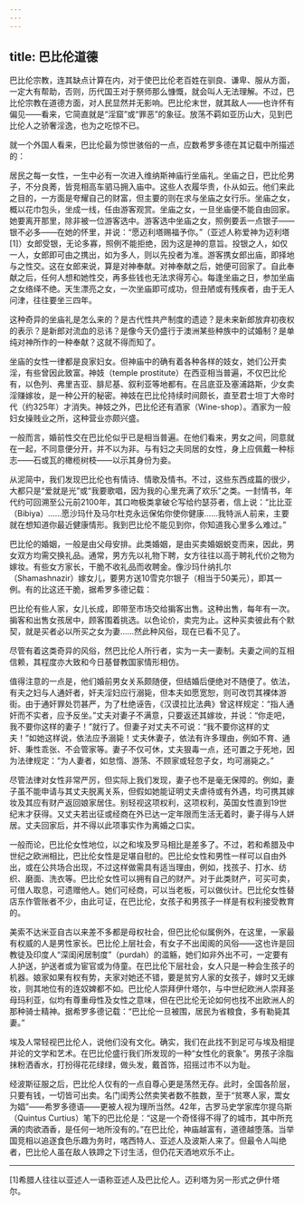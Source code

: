 ```yaml
---
---
---
```

title: 巴比伦道德
---




巴比伦宗教，连其缺点计算在内，对于使巴比伦老百姓在驯良、谦卑、服从方面，一定大有帮助，否则，历代国王对于祭师那么慷慨，就会叫人无法理解。不过，巴比伦宗教在道德方面，对人民显然并无影响。巴比伦末世，就其敌人——也许怀有偏见——看来，它简直就是“淫窟”或“罪恶”的象征。放荡不羁如亚历山大，见到巴比伦人之骄奢淫逸，也为之吃惊不已。

就一个外国人看来，巴比伦最为惊世骇俗的一点，应数希罗多德在其记载中所描述的：

居民之每一女性，一生中必有一次进入维纳斯神庙行坐庙礼。坐庙之日，巴比伦男子，不分良莠，皆竞相高车驷马拥入庙中。这些人衣履华贵，仆从如云。他们来此之目的，一方面是夸耀自己的财富，但主要的则在求与坐庙之女行乐。坐庙之女，概以花巾包头，坐成一线，任由游客观赏。坐庙之女，一旦坐庙便不能自由回家。她要离开那里，除非被一位游客选中。游客选中坐庙之女，照例要丢一点银子——银不必多——在她的怀里，并说：“愿迈利塔赐福予你。”（亚述人称爱神为迈利塔[1]）女郎受银，无论多寡，照例不能拒绝，因为这是神的意旨。投银之人，如仅一人，女郎即可由之携出，如为多人，则以先投者为准。游客携女郎出庙，即择地与之性交。这在女郎来说，算是对神奉献。对神奉献之后，她便可回家了。自此奉献之后，任何人想和她性交，再多些钱也无法求得芳心。每逢坐庙之日，参加坐庙之女络绎不绝。天生漂亮之女，一次坐庙即可成功，但丑陋或有残疾者，由于无人问津，往往要坐三四年。

这种奇异的坐庙礼是怎么来的？是古代性共产制度的遗迹？是未来新郎放弃初夜权的表示？是新郎对流血的忌讳？是像今天仍盛行于澳洲某些种族中的试婚制？是单纯对神所作的一种奉献？这就不得而知了。

坐庙的女性一律都是良家妇女。但神庙中的确有着各种各样的妓女，她们公开卖淫，有些曾因此致富。神妓（temple prostitute）在西亚相当普遍，不仅巴比伦有，以色列、弗里吉亚、腓尼基、叙利亚等地都有。在吕底亚及塞浦路斯，少女卖淫赚嫁妆，是一种公开的秘密。神妓在巴比伦持续时间颇长，直至君士坦丁大帝时代（约325年）才消失。神妓之外，巴比伦还有酒家（Wine-shop）。酒家为一般妇女操贱业之所，这种营业亦颇兴盛。

一般而言，婚前性交在巴比伦似乎已是相当普遍。在他们看来，男女之间，同意就在一起，不同意便分开，并不以为非。与有妇之夫同居的女性，身上应佩戴一种标志——石或瓦的橄榄树枝——以示其身份为妾。

从泥简中，我们发现巴比伦也有情诗、情歌及情书。不过，这些东西成篇的很少，大都只是“爱就是光”或“我要歌唱，因为我的心里充满了欢乐”之类。一封情书，年代约可回溯至公元前2100年，其口吻极类拿破仑写给约瑟芬者，信上说：“比比亚（Bibiya）……愿沙玛什及马尔杜克永远保佑你使你健康……我特派人前来，主要就在想知道你最近健康情形。我到巴比伦不能见到你，你知道我心里多么难过。”

巴比伦的婚姻，一般是由父母安排。此类婚姻，是由买卖婚姻蜕变而来，因此，男女双方均需交换礼品。通常，男方先以礼物下聘，女方往往以高于聘礼代价之物为嫁妆。有些女方家长，干脆不收礼品而收聘金。像沙玛什纳扎尔（Shamashnazir）嫁女儿，要男方送10雪克尔银子（相当于50美元），即其一例。有的比这还干脆，据希罗多德记载：

巴比伦有些人家，女儿长成，即带至市场交给掮客出售。这种出售，每年有一次。掮客和出售女孩居中，顾客围着挑选。以色论价，卖完为止。这种买卖彼此有个默契，就是买者必以所买之女为妻……然此种风俗，现在已看不见了。



尽管有着这类奇异的风俗，然巴比伦人所行者，实为一夫一妻制。夫妻之间的互相信赖，其程度亦大致和今日基督教国家情形相仿。

值得注意的一点是，他们婚前男女关系颇随便，但结婚后便绝对不随便了。依法，有夫之妇与人通奸者，奸夫淫妇应行溺毙，但本夫如愿宽恕，则可改罚其裸体游街。由于通奸罪处罚甚严，为了杜绝诬告，《汉谟拉比法典》曾这样规定：“指人通奸而不实者，应予反坐。”丈夫对妻子不满意，只要返还其嫁妆，并说：“你走吧，我不要你这样的妻子！”就行了。但妻子对丈夫不可说：“我不要你这样的丈夫！”如她这样说，依法应予溺毙！丈夫休妻子，依法有许多理由，例如不育、通奸、秉性乖张、不会管家等。妻子不仅可休，丈夫狠毒一点，还可置之于死地，因为法律规定：“为人妻者，如怠惰、游荡、不顾家或轻忽子女，均可溺毙之。”

尽管法律对女性非常严厉，但实际上我们发现，妻子也不是毫无保障的。例如，妻子虽不能申请与其丈夫脱离关系，但假如她能证明丈夫虐待或有外遇，均可携其嫁妆及其应有财产返回娘家居住。别轻视这项权利，这项权利，英国女性直到19世纪末才获得。又丈夫若出征或经商在外已达一定年限而生活无着时，妻子得与人姘居。丈夫回家后，并不得以此项事实作为离婚之口实。

一般而论，巴比伦女性地位，以之和埃及罗马相比是差多了。不过，若和希腊及中世纪之欧洲相比，巴比伦女性是足堪自慰的。巴比伦女性和男性一样可以自由外出，或在公共场合出现，不过这样做需具有适当理由，例如，找孩子、打水、纺织、磨面、洗衣等。巴比伦女性可以拥有自己的财产。对于此类财产，可买可卖，可借人取息，可遗赠他人。她们可经商，可以当老板，可以做伙计。巴比伦女性替店东作管账者不少，由此可证，在巴比伦，女孩子和男孩子一样是有权利接受教育的。

美索不达米亚自古以来差不多都是母权社会，但巴比伦似属例外，在这里，一家最有权威的人是男性家长。巴比伦上层社会，有女子不出闺阁的风俗——这也许是回教徒及印度人“深闺闲居制度”（purdah）的滥觞，她们如非外出不可，一定要有人护送，护送者或为宦官或为侍童。在巴比伦下层社会，女人只是一种会生孩子的机器。娘家如果有权有势，夫家对她还不错，要是贫穷人家的女孩子，嫁时又无嫁妆，则其地位有的连奴婢都不如。巴比伦人崇拜伊什塔尔，与中世纪欧洲人崇拜圣母玛利亚，似均有尊重母性及女性之意味，但在巴比伦无论如何也找不出欧洲人的那种骑士精神。据希罗多德记载：“巴比伦一旦被围，居民为省粮食，多有勒毙其妻。”

埃及人常轻视巴比伦人，说他们没有文化。确实，我们在此找不到足可与埃及相提并论的文学和艺术。在巴比伦盛行我们所发现的一种“女性化的衰象”。男孩子涂脂抹粉洒香水，打扮得花花绿绿，做头发，戴首饰，招摇过市不以为耻。

经波斯征服之后，巴比伦人仅有的一点自尊心更是荡然无存。此时，全国各阶层，只要有钱，一切皆可出卖。名门闺秀公然卖笑者数不胜数，至于“贫寒人家，鬻女为娼”——希罗多德语——更被人视为理所当然。42年，古罗马史学家库尔提乌斯（Quintus Curtius）笔下的巴比伦是：“这是一个奇怪得不得了的城市，其中所充满的肉欲酒香，是任何一地所没有的。”在巴比伦，神庙越富有，道德越堕落。当举国竞相以追逐食色乐趣为务时，喀西特人、亚述人及波斯人来了。但最令人叫绝者，巴比伦人虽在敌人铁蹄之下讨生活，但仍花天酒地欢乐不止。



* * *



[1]希腊人往往以亚述人一语称亚述人及巴比伦人。迈利塔为另一形式之伊什塔尔。